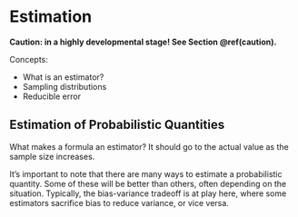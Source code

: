 # Estimation

**Caution: in a highly developmental stage! See Section  \@ref(caution).**

Concepts:

- What is an estimator?
- Sampling distributions
- Reducible error

## Estimation of Probabilistic Quantities

What makes a formula an estimator? It should go to the actual value as the sample size increases.

It's important to note that there are many ways to estimate a probabilistic quantity. Some of these will be better than others, often depending on the situation. Typically, the bias-variance tradeoff is at play here, where some estimators sacrifice bias to reduce variance, or vice versa. 
